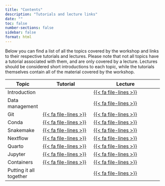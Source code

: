 ```yaml
---
title: "Contents"
description: "Tutorials and lecture links"
date: ""
toc: false
number-sections: false
sidebar: false
format: html
---
```


Below you can find a list of all the topics covered by the workshop and links to
their respective tutorials and lectures. Please note that not all topics have a
tutorial associated with them, and are only covered by a lecture. Lectures
should be considered short introductions to each topic, while the tutorials
themselves contain all of the material covered by the workshop.

| Topic                   | Tutorial                                             | Lecture                                                                |
| ----------------------- | ---------------------------------------------------- | ---------------------------------------------------------------------- |
| Introduction            |                                                      | [{{< fa file-lines >}}](lectures/introduction/introduction)            |
| Data management         |                                                      | [{{< fa file-lines >}}](lectures/data-management/data-management.html) |
| Git                     | [{{< fa file-lines >}}](pages/git.html)              | [{{< fa file-lines >}}](lectures/git/git.html)                         |
| Conda                   | [{{< fa file-lines >}}](pages/conda/conda-1.html)    | [{{< fa file-lines >}}](lectures/conda/conda.html)                     |
| Snakemake               | [{{< fa file-lines >}}](pages/git/snakemake-1.html)  | [{{< fa file-lines >}}](lectures/snakemake/snakemake.html)             |
| Nextflow                | [{{< fa file-lines >}}](pages/git/nextflow-1.html)   | [{{< fa file-lines >}}](lectures/nextflow/nextflow.html)               |
| Quarto                  | [{{< fa file-lines >}}](pages/git/quarto-1.html)     | [{{< fa file-lines >}}](lectures/quarto/quarto.html)                   |
| Jupyter                 | [{{< fa file-lines >}}](pages/git/jupyter-1.html)    | [{{< fa file-lines >}}](lectures/jupyter/jupyter.html)                 |
| Containers              | [{{< fa file-lines >}}](pages/git/containers-1.html) | [{{< fa file-lines >}}](lectures/containers/containers.html)           |
| Putting it all together |                                                      | [{{< fa file-lines >}}](lectures/git/git.html)                         |

